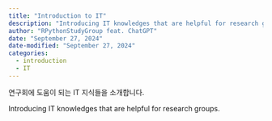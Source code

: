 ```yaml
---
title: "Introduction to IT"
description: "Introducing IT knowledges that are helpful for research groups"
author: "RPythonStudyGroup feat. ChatGPT"
date: "September 27, 2024"
date-modified: "September 27, 2024"
categories:
  - introduction
  - IT
---
```


::: {.content-visible when-profile="ko"}
연구회에 도움이 되는 IT 지식들을 소개합니다.
:::

::: {.content-visible when-profile="en"}
Introducing IT knowledges that are helpful for research groups.
:::